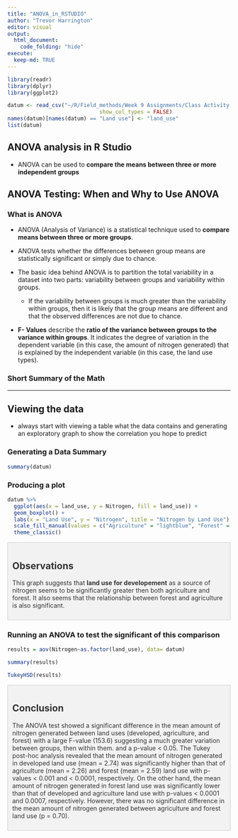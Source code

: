 ```yaml
---
title: "ANOVA_in_RSTUDIO"
author: "Trevor Harrington"
editor: visual
output:
  html_document:
    code_folding: "hide"
execute:
  keep-md: TRUE 
---
```


```r
library(readr)
library(dplyr)
library(ggplot2)
```

```r
datum <- read_csv("~/R/Field_methods/Week 9 Assignments/Class Activity 9.csv",
                             show_col_types = FALSE)
names(datum)[names(datum) == "Land use"] <- "land_use"
list(datum)
```

## ANOVA analysis in R Studio

-   ANOVA can be used to **compare the means between three or more independent groups**

## ANOVA Testing: When and Why to Use ANOVA

### What is ANOVA

-   ANOVA (Analysis of Variance) is a statistical technique used to **compare means between three or more groups**.

-   ANOVA tests whether the differences between group means are statistically significant or simply due to chance.

-   The basic idea behind ANOVA is to partition the total variability in a dataset into two parts: variability between groups and variability within groups.

    -   If the variability between groups is much greater than the variability within groups, then it is likely that the group means are different and that the observed differences are not due to chance.

-   **F- Values** describe the **ratio of the variance between groups to the variance within groups**. It indicates the degree of variation in the dependent variable (in this case, the amount of nitrogen generated) that is explained by the independent variable (in this case, the land use types).

### Short Summary of the Math

------------------------------------------------------------------------

## Viewing the data

-   always start with viewing a table what the data contains and generating an exploratory graph to show the correlation you hope to predict

### Generating a Data Summary

```r
summary(datum)
```

### Producing a plot

```r
datum %>% 
  ggplot(aes(x = land_use, y = Nitrogen, fill = land_use)) +
  geom_boxplot() +
  labs(x = "Land Use", y = "Nitrogen", title = "Nitrogen by Land Use") +
  scale_fill_manual(values = c("Agriculture" = "lightblue", "Forest" = "darkgreen", "Developed" = "gray")) +
  theme_classic()

```

::: {.callout-note .div style="border: 1px solid #ccc;   background-color: #f2f2f2;   color: #333;   padding: 10px;   margin: 10px 0;"}
## Observations

This graph suggests that **land use for developement** as a source of nitrogen seems to be significantly greater then both agriculture and forest. It also seems that the relationship between forest and agriculture is also significant.
:::

### Running an ANOVA to test the significant of this comparison

```r
results = aov(Nitrogen~as.factor(land_use), data= datum)

summary(results)

TukeyHSD(results)
```

::: {.callout-note .div style="border: 1px solid #ccc;   background-color: #f2f2f2;   color: #333;   padding: 10px;   margin: 10px 0;"}
## Conclusion

The ANOVA test showed a significant difference in the mean amount of nitrogen generated between land uses (developed, agriculture, and forest) with a large F-value (153.6) suggesting a much greater variation between groups, then within them. and a p-value \< 0.05. The Tukey post-hoc analysis revealed that the mean amount of nitrogen generated in developed land use (mean = 2.74) was significantly higher than that of agriculture (mean = 2.26) and forest (mean = 2.59) land use with p-values \< 0.001 and \< 0.0001, respectively. On the other hand, the mean amount of nitrogen generated in forest land use was significantly lower than that of developed and agriculture land use with p-values \< 0.0001 and 0.0007, respectively. However, there was no significant difference in the mean amount of nitrogen generated between agriculture and forest land use (p = 0.70).
:::
